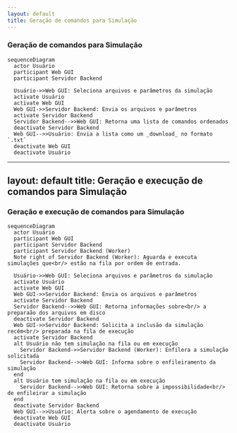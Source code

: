 ```yaml
---
layout: default
title: Geração de comandos para Simulação
---
```


### Geração de comandos para Simulação

```mermaid
sequenceDiagram
  actor Usuário
  participant Web GUI
  participant Servidor Backend

  Usuário->>Web GUI: Seleciona arquivos e parâmetros da simulação
  activate Usuário
  activate Web GUI
  Web GUI->>Servidor Backend: Envia os arquivos e parâmetros
  activate Servidor Backend
  Servidor Backend-->>Web GUI: Retorna uma lista de comandos ordenados
  deactivate Servidor Backend
  Web GUI-->>Usuário: Envia a lista como um _download_ no formato `.txt`
  deactivate Web GUI
  deactivate Usuário
```

---
layout: default
title: Geração e execução de comandos para Simulação
---

### Geração e execução de comandos para Simulação

```mermaid
sequenceDiagram
  actor Usuário
  participant Web GUI
  participant Servidor Backend
  participant Servidor Backend (Worker)
  Note right of Servidor Backend (Worker): Aguarda e executa simulações que<br/> estão na fila por ordem de entrada.

  Usuário->>Web GUI: Seleciona arquivos e parâmetros da simulação
  activate Usuário
  activate Web GUI
  Web GUI->>Servidor Backend: Envia os arquivos e parâmetros
  activate Servidor Backend
  Servidor Backend-->>Web GUI: Retorna informações sobre<br/> a preparaão dos arquivos em disco
  deactivate Servidor Backend
  Web GUI->>Servidor Backend: Solicita a inclusão da simulação recém<br/> preparada na fila de execução
  activate Servidor Backend
  alt Usuário não tem simulação na fila ou em execução
    Servidor Backend->>Servidor Backend (Worker): Enfilera a simulação solicitada
    Servidor Backend-->>Web GUI: Informa sobre o enfileiramento da simulação
  end
  alt Usuário tem simulação na fila ou em execução
    Servidor Backend-->>Web GUI: Retorna sobre a impossibilidade<br/> de enfileirar a simulação
  end
  deactivate Servidor Backend
  Web GUI-->>Usuário: Alerta sobre o agendamento de execução
  deactivate Web GUI
  deactivate Usuário
```
